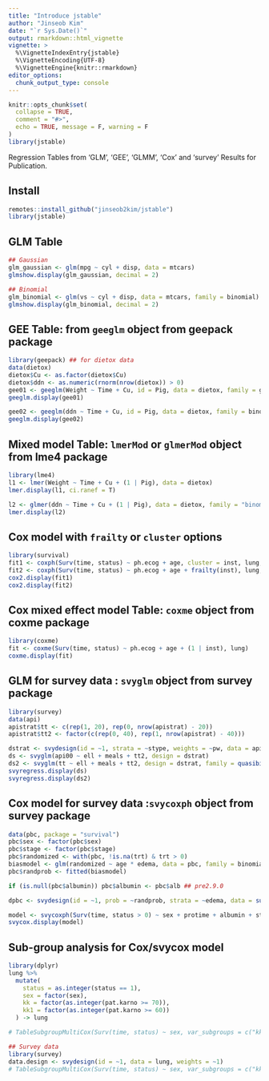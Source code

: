 ```yaml
---
title: "Introduce jstable"
author: "Jinseob Kim"
date: "`r Sys.Date()`"
output: rmarkdown::html_vignette
vignette: >
  %\VignetteIndexEntry{jstable}
  %\VignetteEncoding{UTF-8}
  %\VignetteEngine{knitr::rmarkdown}
editor_options: 
  chunk_output_type: console
---
```


```r
knitr::opts_chunk$set(
  collapse = TRUE,
  comment = "#>",
  echo = TRUE, message = F, warning = F
)
library(jstable)
```

Regression Tables from 'GLM', 'GEE', 'GLMM', 'Cox' and 'survey' Results for Publication.

## Install

```r
remotes::install_github("jinseob2kim/jstable")
library(jstable)
```

## GLM Table

```r
## Gaussian
glm_gaussian <- glm(mpg ~ cyl + disp, data = mtcars)
glmshow.display(glm_gaussian, decimal = 2)

## Binomial
glm_binomial <- glm(vs ~ cyl + disp, data = mtcars, family = binomial)
glmshow.display(glm_binomial, decimal = 2)
```

## GEE Table: from `geeglm` object from **geepack** package

```r
library(geepack) ## for dietox data
data(dietox)
dietox$Cu <- as.factor(dietox$Cu)
dietox$ddn <- as.numeric(rnorm(nrow(dietox)) > 0)
gee01 <- geeglm(Weight ~ Time + Cu, id = Pig, data = dietox, family = gaussian, corstr = "ex")
geeglm.display(gee01)

gee02 <- geeglm(ddn ~ Time + Cu, id = Pig, data = dietox, family = binomial, corstr = "ex")
geeglm.display(gee02)
```

## Mixed model Table: `lmerMod` or `glmerMod` object from **lme4** package

```r
library(lme4)
l1 <- lmer(Weight ~ Time + Cu + (1 | Pig), data = dietox)
lmer.display(l1, ci.ranef = T)

l2 <- glmer(ddn ~ Time + Cu + (1 | Pig), data = dietox, family = "binomial")
lmer.display(l2)
```


## Cox model with `frailty` or `cluster` options

```r
library(survival)
fit1 <- coxph(Surv(time, status) ~ ph.ecog + age, cluster = inst, lung, model = T) ## model = T: to extract original data
fit2 <- coxph(Surv(time, status) ~ ph.ecog + age + frailty(inst), lung, model = T)
cox2.display(fit1)
cox2.display(fit2)
```

## Cox mixed effect model Table: `coxme`  object from **coxme** package

```r
library(coxme)
fit <- coxme(Surv(time, status) ~ ph.ecog + age + (1 | inst), lung)
coxme.display(fit)
```

## GLM for survey data : `svyglm` object from **survey** package

```r
library(survey)
data(api)
apistrat$tt <- c(rep(1, 20), rep(0, nrow(apistrat) - 20))
apistrat$tt2 <- factor(c(rep(0, 40), rep(1, nrow(apistrat) - 40)))

dstrat <- svydesign(id = ~1, strata = ~stype, weights = ~pw, data = apistrat, fpc = ~fpc)
ds <- svyglm(api00 ~ ell + meals + tt2, design = dstrat)
ds2 <- svyglm(tt ~ ell + meals + tt2, design = dstrat, family = quasibinomial())
svyregress.display(ds)
svyregress.display(ds2)
```

## Cox model for survey data :`svycoxph` object from **survey** package

```r
data(pbc, package = "survival")
pbc$sex <- factor(pbc$sex)
pbc$stage <- factor(pbc$stage)
pbc$randomized <- with(pbc, !is.na(trt) & trt > 0)
biasmodel <- glm(randomized ~ age * edema, data = pbc, family = binomial)
pbc$randprob <- fitted(biasmodel)

if (is.null(pbc$albumin)) pbc$albumin <- pbc$alb ## pre2.9.0

dpbc <- svydesign(id = ~1, prob = ~randprob, strata = ~edema, data = subset(pbc, randomized))

model <- svycoxph(Surv(time, status > 0) ~ sex + protime + albumin + stage, design = dpbc)
svycox.display(model)
```


## Sub-group analysis for Cox/svycox model
```r
library(dplyr)
lung %>%
  mutate(
    status = as.integer(status == 1),
    sex = factor(sex),
    kk = factor(as.integer(pat.karno >= 70)),
    kk1 = factor(as.integer(pat.karno >= 60))
  ) -> lung

# TableSubgroupMultiCox(Surv(time, status) ~ sex, var_subgroups = c("kk", "kk1"), data=lung, line = T)

## Survey data
library(survey)
data.design <- svydesign(id = ~1, data = lung, weights = ~1)
# TableSubgroupMultiCox(Surv(time, status) ~ sex, var_subgroups = c("kk", "kk1"), data = data.design, line = F)
```
